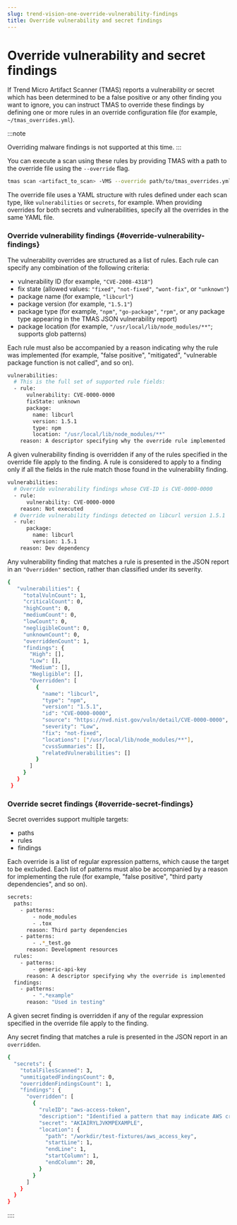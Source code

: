```yaml
---
slug: trend-vision-one-override-vulnerability-findings
title: Override vulnerability and secret findings
---
```

# Override vulnerability and secret findings

If Trend Micro Artifact Scanner (TMAS) reports a vulnerability or secret which has been determined to be a false positive or any other finding you want to ignore, you can instruct TMAS to override these findings by defining one or more rules in an override configuration file (for example, `~/tmas_overrides.yml`).

:::note

Overriding malware findings is not supported at this time.
:::

You can execute a scan using these rules by providing TMAS with a path to the override file using the `--override` flag.

```bash
tmas scan <artifact_to_scan> -VMS --override path/to/tmas_overrides.yml
```

The override file uses a YAML structure with rules defined under each scan type, like `vulnerabilities` or `secrets`, for example. When providing overrides for both secrets and vulnerabilities, specify all the overrides in the same YAML file.

### Override vulnerability findings {#override-vulnerability-findings}

The vulnerability overrides are structured as a list of rules. Each rule can specify any combination of the following criteria:

- vulnerability ID (for example, `"CVE-2008-4318"`)
- fix state (allowed values: `"fixed"`, `"not-fixed"`, `"wont-fix"`, or `"unknown"`)
- package name (for example, `"libcurl"`)
- package version (for example, `"1.5.1"`)
- package type (for example, `"npm"`, `"go-package"`, `"rpm"`, or any package type appearing in the TMAS JSON vulnerability report)
- package location (for example, `"/usr/local/lib/node_modules/**"`; supports glob patterns)

Each rule must also be accompanied by a reason indicating why the rule was implemented (for example, "false positive", "mitigated", "vulnerable package function is not called", and so on).

```bash
vulnerabilities:
  # This is the full set of supported rule fields:
  - rule:
      vulnerability: CVE-0000-0000
      fixState: unknown
      package:
        name: libcurl
        version: 1.5.1
        type: npm
        location: "/usr/local/lib/node_modules/**"
    reason: A descriptor specifying why the override rule implemented
```

A given vulnerability finding is overridden if any of the rules specified in the override file apply to the finding. A rule is considered to apply to a finding only if all the fields in the rule match those found in the vulnerability finding.

```bash
vulnerabilities:
  # Override vulnerability findings whose CVE-ID is CVE-0000-0000
  - rule:
      vulnerability: CVE-0000-0000
    reason: Not executed
  # Override vulnerability findings detected on libcurl version 1.5.1
  - rule:
      package:
        name: libcurl
        version: 1.5.1
    reason: Dev dependency
```

Any vulnerability finding that matches a rule is presented in the JSON report in an `"Overridden"` section, rather than classified under its severity.

```bash
{
   "vulnerabilities": {
     "totalVulnCount": 1,
     "criticalCount": 0,
     "highCount": 0,
     "mediumCount": 0,
     "lowCount": 0,
     "negligibleCount": 0,
     "unknownCount": 0,
     "overriddenCount": 1,
     "findings": {
       "High": [],
       "Low": [],
       "Medium": [],
       "Negligible": [],
       "Overridden": [
         {
           "name": "libcurl",
           "type": "npm",
           "version": "1.5.1",
           "id": "CVE-0000-0000",
           "source": "https://nvd.nist.gov/vuln/detail/CVE-0000-0000",
           "severity": "Low",
           "fix": "not-fixed",
           "locations": ["/usr/local/lib/node_modules/**"],
           "cvssSummaries": [],
           "relatedVulnerabilities": []
         }
       ]
     }
   }
 }
```

### Override secret findings {#override-secret-findings}

Secret overrides support multiple targets:

- paths
- rules
- findings

Each override is a list of regular expression patterns, which cause the target to be excluded. Each list of patterns must also be accompanied by a reason for implementing the rule (for example, "false positive", "third party dependencies", and so on).

```bash
secrets:
  paths:
    - patterns:
        - node_modules
        - .tox
      reason: Third party dependencies
    - patterns:
        - .*_test.go
      reason: Development resources
  rules:
    - patterns:
        - generic-api-key
      reason: A descriptor specifying why the override is implemented
  findings:
    - patterns:
        - ".*example"
      reason: "Used in testing"
```

A given secret finding is overridden if any of the regular expression specified in the override file apply to the finding.

Any secret finding that matches a rule is presented in the JSON report in an `overridden`.

```bash
{
  "secrets": {
    "totalFilesScanned": 3,
    "unmitigatedFindingsCount": 0,
    "overriddenFindingsCount": 1,
    "findings": {
      "overridden": [
        {
          "ruleID": "aws-access-token",
          "description": "Identified a pattern that may indicate AWS credentials, risking unauthorized cloud resource access and data breaches on AWS platforms.",
          "secret": "AKIAIRYLJVKMPEXAMPLE",
          "location": {
            "path": "/workdir/test-fixtures/aws_access_key",
            "startLine": 1,
            "endLine": 1,
            "startColumn": 1,
            "endColumn": 20,
          }
        }
      ]
    }
  }
}
```
::::
